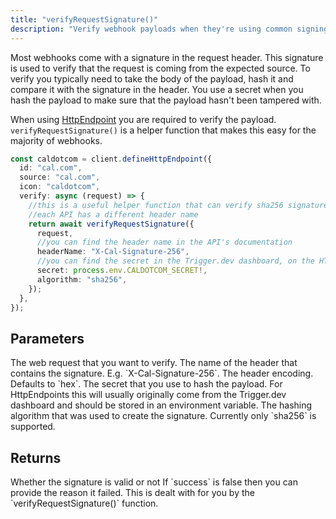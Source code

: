 ```yaml
---
title: "verifyRequestSignature()"
description: "Verify webhook payloads when they're using common signing methods."
---
```


Most webhooks come with a signature in the request header. This signature is used to verify that the request is coming from the expected source. To verify you typically need to take the body of the payload, hash it and compare it with the signature in the header. You use a secret when you hash the payload to make sure that the payload hasn't been tampered with.

When using [HttpEndpoint](/sdk/http-endpoint) you are required to verify the payload. `verifyRequestSignature()` is a helper function that makes this easy for the majority of webhooks.

<RequestExample>

```typescript
const caldotcom = client.defineHttpEndpoint({
  id: "cal.com",
  source: "cal.com",
  icon: "caldotcom",
  verify: async (request) => {
    //this is a useful helper function that can verify sha256 signatures
    //each API has a different header name
    return await verifyRequestSignature({
      request,
      //you can find the header name in the API's documentation
      headerName: "X-Cal-Signature-256",
      //you can find the secret in the Trigger.dev dashboard, on the HTTP endpoint page
      secret: process.env.CALDOTCOM_SECRET!,
      algorithm: "sha256",
    });
  },
});
```

</RequestExample>

## Parameters

<ResponseField name="options" required>
  <Expandable title="options" defaultOpen>
    <ResponseField name="request" type="Request" required>
      The web request that you want to verify.
    </ResponseField>
    <ResponseField name="headerName" type="string" required>
      The name of the header that contains the signature. E.g. `X-Cal-Signature-256`.
    </ResponseField>
    <ResponseField name="headerEncoding" type="BinaryToTextEncoding">
      The header encoding. Defaults to `hex`.
    </ResponseField>
    <ResponseField name="secret" type="string" required>
      The secret that you use to hash the payload. For HttpEndpoints this will usually originally
      come from the Trigger.dev dashboard and should be stored in an environment variable.
    </ResponseField>
    <ResponseField name="algorithm" type="sha256" required>
      The hashing algorithm that was used to create the signature. Currently only `sha256` is
      supported.
    </ResponseField>
  </Expandable>
</ResponseField>

## Returns

<ResponseField name="VerifyResult" required>
  <Expandable defaultOpen>
    <ResponseField name="success" type="boolean" required>
      Whether the signature is valid or not
    </ResponseField>
    <ResponseField name="reason" type="string">
      If `success` is false then you can provide the reason it failed. This is dealt with for you by
      the `verifyRequestSignature()` function.
    </ResponseField>
  </Expandable>
</ResponseField>
